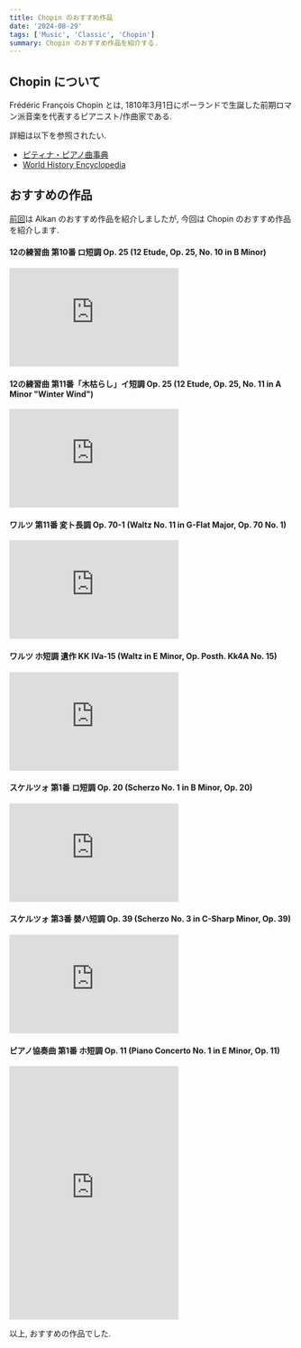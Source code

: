 ```yaml
---
title: Chopin のおすすめ作品
date: '2024-08-29'
tags: ['Music', 'Classic', 'Chopin']
summary: Chopin のおすすめ作品を紹介する.
---
```


## Chopin について

Frédéric François Chopin とは, 1810年3月1日にポーランドで生誕した前期ロマン派音楽を代表するピアニスト/作曲家である. 

詳細は以下を参照されたい.

- [ピティナ・ピアノ曲事典](https://enc.piano.or.jp/persons/135)
- [World History Encyclopedia](https://www.worldhistory.org/Frederic_Chopin/)

## おすすめの作品

[前回](20240825.mdx)は Alkan のおすすめ作品を紹介しましたが, 今回は Chopin のおすすめ作品を紹介します.

#### 12の練習曲 第10番 ロ短調 Op. 25 (12 Etude, Op. 25, No. 10 in B Minor)

<iframe 
  allow="autoplay *; encrypted-media *; fullscreen *; clipboard-write" 
  frameborder="0" 
  height="175" 
  style={{width:'100%', maxWidth:'660px', overflow:'hidden', borderRadius:'10px'}} 
  sandbox="allow-forms allow-popups allow-same-origin allow-scripts allow-storage-access-by-user-activation allow-top-navigation-by-user-activation" 
  src="https://embed.music.apple.com/jp/album/12-etudes-op-25-no-10-in-b-minor/1452621323?i=1452623258">
</iframe>

#### 12の練習曲 第11番「木枯らし」イ短調 Op. 25 (12 Etude, Op. 25, No. 11 in A Minor "Winter Wind")

<iframe 
  allow="autoplay *; encrypted-media *; fullscreen *; clipboard-write" 
  frameborder="0" 
  height="175" 
  style={{width:'100%', maxWidth:'660px', overflow:'hidden', borderRadius:'10px'}} 
  sandbox="allow-forms allow-popups allow-same-origin allow-scripts allow-storage-access-by-user-activation allow-top-navigation-by-user-activation" 
  src="https://embed.music.apple.com/jp/album/12-etudes-op-25-no-11-in-a-minor-winter-wind/1452621323?i=1452623121">
</iframe>

#### ワルツ 第11番 変ト長調 Op. 70-1 (Waltz No. 11 in G-Flat Major, Op. 70 No. 1)

<iframe 
  allow="autoplay *; encrypted-media *; fullscreen *; clipboard-write" 
  frameborder="0" 
  height="175" 
  style={{width:'100%', maxWidth:'660px', overflow:'hidden', borderRadius:'10px'}} 
  sandbox="allow-forms allow-popups allow-same-origin allow-scripts allow-storage-access-by-user-activation allow-top-navigation-by-user-activation" 
  src="https://embed.music.apple.com/jp/album/%E3%83%AF%E3%83%AB%E3%83%84-%E7%AC%AC11%E7%95%AA-%E5%A4%89%E3%83%88%E9%95%B7%E8%AA%BF-%E4%BD%9C%E5%93%8170%E3%81%AE1/1452241240?i=1452241545">
</iframe>

#### ワルツ ホ短調 遺作 KK IVa-15 (Waltz in E Minor, Op. Posth. Kk4A No. 15)

<iframe 
  allow="autoplay *; encrypted-media *; fullscreen *; clipboard-write" 
  frameborder="0" 
  height="175" 
  style={{width:'100%', maxWidth:'660px', overflow:'hidden', borderRadius:'10px'}} 
  sandbox="allow-forms allow-popups allow-same-origin allow-scripts allow-storage-access-by-user-activation allow-top-navigation-by-user-activation" 
  src="https://embed.music.apple.com/jp/album/%E3%83%AF%E3%83%AB%E3%83%84-%E3%83%9B%E7%9F%AD%E8%AA%BF-%E9%81%BA%E4%BD%9C-kk-iva-15/1452241240?i=1452241767">
</iframe>

#### スケルツォ 第1番 ロ短調 Op. 20 (Scherzo No. 1 in B Minor, Op. 20)

<iframe 
  allow="autoplay *; encrypted-media *; fullscreen *; clipboard-write" 
  frameborder="0" 
  height="175" 
  style={{width:'100%', maxWidth:'660px', overflow:'hidden', borderRadius:'10px'}} 
  sandbox="allow-forms allow-popups allow-same-origin allow-scripts allow-storage-access-by-user-activation allow-top-navigation-by-user-activation" 
  src="https://embed.music.apple.com/jp/album/%E3%82%B9%E3%82%B1%E3%83%AB%E3%83%84%E3%82%A9%E7%AC%AC1%E7%95%AA%E3%83%AD%E7%9F%AD%E8%AA%BF%E4%BD%9C%E5%93%8120/1465878636?i=1465878639">
</iframe>

#### スケルツォ 第3番 嬰ハ短調 Op. 39 (Scherzo No. 3 in C-Sharp Minor, Op. 39)

<iframe 
  allow="autoplay *; encrypted-media *; fullscreen *; clipboard-write" 
  frameborder="0" 
  height="175" 
  style={{width:'100%', maxWidth:'660px', overflow:'hidden', borderRadius:'10px'}} 
  sandbox="allow-forms allow-popups allow-same-origin allow-scripts allow-storage-access-by-user-activation allow-top-navigation-by-user-activation" 
  src="https://embed.music.apple.com/jp/album/scherzo-no-3-in-c-sharp-minor-op-39/1452621323?i=1452621557">
</iframe>

#### ピアノ協奏曲 第1番 ホ短調 Op. 11 (Piano Concerto No. 1 in E Minor, Op. 11)

<iframe
  allow="autoplay *; encrypted-media *; fullscreen *; clipboard-write"
  frameborder="0" 
  height="450" 
  style={{width:'100%', maxWidth:'660px', overflow:'hidden', borderRadius:'10px'}} 
  sandbox="allow-forms allow-popups allow-same-origin allow-scripts allow-storage-access-by-user-activation allow-top-navigation-by-user-activation" 
  src="https://embed.music.apple.com/jp/album/%E3%82%B7%E3%83%A7%E3%83%91%E3%83%B3-%E3%83%94%E3%82%A2%E3%83%8E%E5%8D%94%E5%A5%8F%E6%9B%B2-%E7%AC%AC1%E7%95%AA-%E3%83%9B%E7%9F%AD%E8%AA%BF-%E4%BD%9C%E5%93%8111/1648903538">
</iframe>

以上, おすすめの作品でした. 